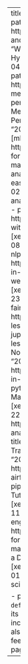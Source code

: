 ---
title: "Writing"
listing:
  contents:
    - path: https://pages.xebia.com/data-and-ai/mlops-whitepaper
      title: "Whitepaper: MLOps Beyond the Hype [xebia.com]"
      date: "2024-04-01"
      categories: [mlops]
    - path: https://xebia.com/blog/how-to-measure-your-mlops-performance/
      title: "How to Measure Your MLOps Performance [xebia.com]"
      date: "2023-11-20"
      categories: [mlops]
    - path: https://xebia.com/blog/tutorial-for-dbt-analytics-engineering-made-easy/
      title: "dbt tutorial: analytics engineering made easy [xebia.com]"
      date: "2020-02-12"
      categories: [dbt, analytics engineering, bigquery]
    - path: https://xebia.com/blog/rhyme-with-ai/
      title: "Rhyme with AI [xebia.com]"
      date: "2020-02-08"
      categories: [data science, nlp, llm, bert]
    - path: https://xebia.com/blog/fairness-in-ai-dutch-data-science-week-2019/
      title: "Fairness in AI [xebia.com]"
      date: "2019-07-23"
      categories: [data science, fairness]
    - path: https://xebia.com/blog/write-less-terrible-code-with-jupyter-notebook/
      title: "Write less terrible code with Jupyter Notebook [xebia.com]"
      date: "2018-08-05"
    - path: https://xebia.com/blog/fairness-in-machine-learning-with-pytorch/
      title: "Fairness in Machine Learning with PyTorch [xebia.com]"
      date: "2018-05-22"
    - path: https://pages.xebia.com/the-analytics-translator-whitepaper
      title: "Whitepaper: Analytics Translator [xebia.com]"
      date: "2019-04-01"
    - path: https://xebia.com/blog/apache-airflow-tutorial-for-data-pipelines/
      title: "Apache Airflow Tutorial for Data Pipelines [xebia.com]"
      date: "2017-08-11"
      categories: [data engineering, airflow]
    - path: https://xebia.com/blog/tutorial-for-dbt-analytics-engineering-made-easy/
      title: "How to Start a Data Science Project in Python [xebia.com]"
      date: "2017-03-01"
      categories: [python, data science]

    - posts
  type: default # or `default` or `table`; each type has its own set of yaml options to include
  sort: "date desc" # can also sort on more than one field
  feed: true
  fields: [date, title]
  page-size: 1000

---